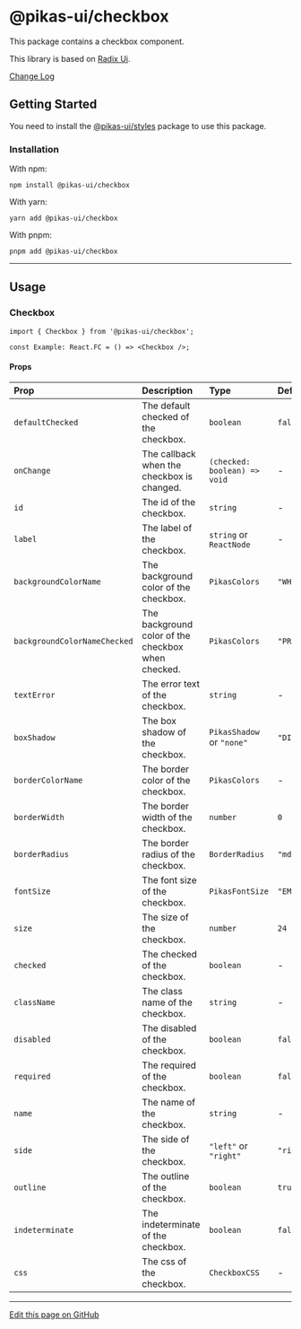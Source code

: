 

<NextSeo title="Checkbox" />

# @pikas-ui/checkbox

This package contains a checkbox component.

This library is based on [Radix Ui](https://www.radix-ui.com/).

<a href="https://github.com/Achaak/pikas/blob/main/packages/ui/checkbox/CHANGELOG.md">
  Change Log
</a>

## Getting Started

You need to install the <a href={stylesLink}>@pikas-ui/styles</a> package to use this package.

### Installation

With npm:

```
npm install @pikas-ui/checkbox
```

With yarn:

```
yarn add @pikas-ui/checkbox
```

With pnpm:

```
pnpm add @pikas-ui/checkbox
```

---

## Usage

### Checkbox

<CheckboxExample />

```tsx
import { Checkbox } from '@pikas-ui/checkbox';

const Example: React.FC = () => <Checkbox />;
```

#### Props

| Prop                         | Description                                        | Type                         | Default          |
| :--------------------------- | :------------------------------------------------- | :--------------------------- | :--------------- |
| `defaultChecked`             | The default checked of the checkbox.               | `boolean`                    | `false`          |
| `onChange`                   | The callback when the checkbox is changed.         | `(checked: boolean) => void` | -                |
| `id`                         | The id of the checkbox.                            | `string`                     | -                |
| `label`                      | The label of the checkbox.                         | `string` or `ReactNode`      | -                |
| `backgroundColorName`        | The background color of the checkbox.              | `PikasColors`                | `"WHITE_FIX"`    |
| `backgroundColorNameChecked` | The background color of the checkbox when checked. | `PikasColors`                | `"PRIMARY"`      |
| `textError`                  | The error text of the checkbox.                    | `string`                     | -                |
| `boxShadow`                  | The box shadow of the checkbox.                    | `PikasShadow` or `"none"`    | `"DIMINUTION_1"` |
| `borderColorName`            | The border color of the checkbox.                  | `PikasColors`                | -                |
| `borderWidth`                | The border width of the checkbox.                  | `number`                     | `0`              |
| `borderRadius`               | The border radius of the checkbox.                 | `BorderRadius`               | `"md"`           |
| `fontSize`                   | The font size of the checkbox.                     | `PikasFontSize`              | `"EM-MEDIUM"`    |
| `size`                       | The size of the checkbox.                          | `number`                     | `24`             |
| `checked`                    | The checked of the checkbox.                       | `boolean`                    | -                |
| `className`                  | The class name of the checkbox.                    | `string`                     | -                |
| `disabled`                   | The disabled of the checkbox.                      | `boolean`                    | `false`          |
| `required`                   | The required of the checkbox.                      | `boolean`                    | `false`          |
| `name`                       | The name of the checkbox.                          | `string`                     | -                |
| `side`                       | The side of the checkbox.                          | `"left"` or `"right"`        | `"right"`        |
| `outline`                    | The outline of the checkbox.                       | `boolean`                    | `true`           |
| `indeterminate`              | The indeterminate of the checkbox.                 | `boolean`                    | `false`          |
| `css`                        | The css of the checkbox.                           | `CheckboxCSS`                | -                |

---

[Edit this page on GitHub](https://github.com/Achaak/pikas/blob/main/apps/docs-ui/pages/components/checkbox.mdx)
